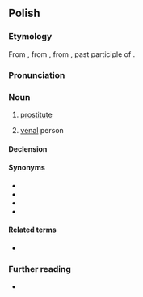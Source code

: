 {{also|prostitutka|prostytutką|проститутка}}
==Polish==

===Etymology===
From {{bor|pl|en|prostitute}}, from {{der|pl|fr|prostituée}}, from {{der|pl|la|prōstitūtus}}, past participle of {{m|la|prōstituō}}.

===Pronunciation===
{{pl-p|a=Pl-prostytutka.ogg}}

===Noun===
{{pl-noun|f}}

# [[prostitute]]
# {{lb|pl|colloquial|derogatory|figuratively}} [[venal]] person

====Declension====
{{pl-decl-noun-f}}

====Synonyms====
* {{l|pl|dziwka}}
* {{l|pl|kurwa}}
* {{l|pl|ladacznica}}
* {{l|pl|lafirynda}}

====Related terms====
* {{l|pl|prostytucja}}

===Further reading===
* {{R:PWN}}

{{C|pl|Female occupations|Prostitution}}